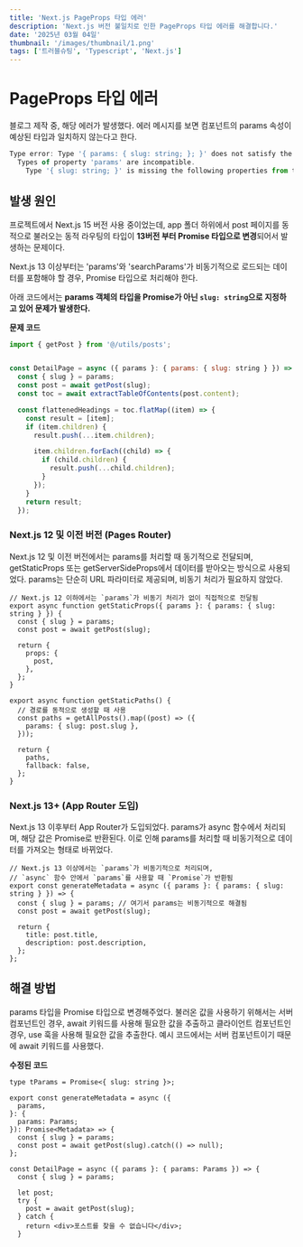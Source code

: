 ```yaml
---
title: 'Next.js PageProps 타입 에러'
description: 'Next.js 버전 불일치로 인한 PageProps 타입 에러를 해결합니다.'
date: '2025년 03월 04일'
thumbnail: '/images/thumbnail/1.png'
tags: ['트러블슈팅', 'Typescript', 'Next.js']
---
```


# PageProps 타입 에러

블로그 제작 중, 해당 에러가 발생했다. 에러 메시지를 보면 컴포넌트의 params 속성이 예상된 타입과 일치하지 않는다고 한다.

```js {title="src/app/[slug]/page.tsx"}
Type error: Type '{ params: { slug: string; }; }' does not satisfy the constraint 'PageProps'.
  Types of property 'params' are incompatible.
    Type '{ slug: string; }' is missing the following properties from type 'Promise<any>': then, catch, finally, [Symbol.toStringTag]
```

## 발생 원인

프로젝트에서 Next.js 15 버전 사용 중이었는데, app 폴더 하위에서 post 페이지를 동적으로 불러오는 동적 라우팅의 타입이 **13버전 부터 Promise 타입으로 변경**되어서 발생하는 문제이다.

Next.js 13 이상부터는 'params'와 'searchParams'가 비동기적으로 로드되는 데이터를 포함해야 할 경우, Promise 타입으로 처리해야 한다.

아래 코드에서는 **params 객체의 타입을 Promise가 아닌 `slug: string`으로 지정하고 있어 문제가 발생한다.**

**문제 코드**

```js {title="src/app/[slug]/page.tsx"}
import { getPost } from '@/utils/posts';


const DetailPage = async ({ params }: { params: { slug: string } }) => {
  const { slug } = params;
  const post = await getPost(slug);
  const toc = await extractTableOfContents(post.content);

  const flattenedHeadings = toc.flatMap((item) => {
    const result = [item];
    if (item.children) {
      result.push(...item.children);

      item.children.forEach((child) => {
        if (child.children) {
          result.push(...child.children);
        }
      });
    }
    return result;
  });
```

### Next.js 12 및 이전 버전 (Pages Router)

Next.js 12 및 이전 버전에서는 params를 처리할 때 동기적으로 전달되며, getStaticProps 또는 getServerSideProps에서 데이터를 받아오는 방식으로 사용되었다. params는 단순히 URL 파라미터로 제공되며, 비동기 처리가 필요하지 않았다.

```
// Next.js 12 이하에서는 `params`가 비동기 처리가 없이 직접적으로 전달됨
export async function getStaticProps({ params }: { params: { slug: string } }) {
  const { slug } = params;
  const post = await getPost(slug);

  return {
    props: {
      post,
    },
  };
}

export async function getStaticPaths() {
  // 경로를 동적으로 생성할 때 사용
  const paths = getAllPosts().map((post) => ({
    params: { slug: post.slug },
  }));

  return {
    paths,
    fallback: false,
  };
}
```

### Next.js 13+ (App Router 도입)

Next.js 13 이후부터 App Router가 도입되었다. params가 async 함수에서 처리되며, 해당 값은 Promise로 반환된다. 이로 인해 params를 처리할 때 비동기적으로 데이터를 가져오는 형태로 바뀌었다.

```
// Next.js 13 이상에서는 `params`가 비동기적으로 처리되며,
// `async` 함수 안에서 `params`를 사용할 때 `Promise`가 반환됨
export const generateMetadata = async ({ params }: { params: { slug: string } }) => {
  const { slug } = params; // 여기서 params는 비동기적으로 해결됨
  const post = await getPost(slug);

  return {
    title: post.title,
    description: post.description,
  };
};

```

## 해결 방법

params 타입을 Promise 타입으로 변경해주었다.
불러온 값을 사용하기 위해서는 서버 컴포넌트인 경우, await 키워드를 사용해 필요한 값을 추출하고 클라이언트 컴포넌트인 경우, use 훅을 사용해 필요한 값을 추출한다. 예시 코드에서는 서버 컴포넌트이기 때문에 await 키워드를 사용했다.

**수정된 코드**

```
type tParams = Promise<{ slug: string }>;

export const generateMetadata = async ({
  params,
}: {
  params: Params;
}): Promise<Metadata> => {
  const { slug } = params;
  const post = await getPost(slug).catch(() => null);
};

const DetailPage = async ({ params }: { params: Params }) => {
  const { slug } = params;

  let post;
  try {
    post = await getPost(slug);
  } catch {
    return <div>포스트를 찾을 수 없습니다</div>;
  }
```
